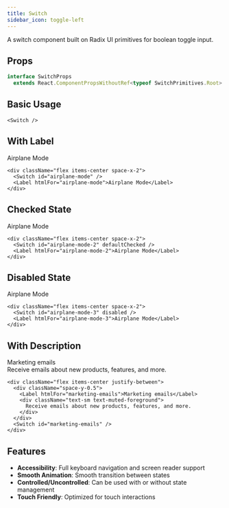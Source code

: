```yaml
---
title: Switch
sidebar_icon: toggle-left
---
```



A switch component built on Radix UI primitives for boolean toggle input.

## Props

```ts
interface SwitchProps
  extends React.ComponentPropsWithoutRef<typeof SwitchPrimitives.Root> {}
```

## Basic Usage

<Switch />

```tsx
<Switch />
```

## With Label

<div className="flex items-center space-x-2">
  <Switch id="airplane-mode" />
  <Label htmlFor="airplane-mode">Airplane Mode</Label>
</div>

```tsx
<div className="flex items-center space-x-2">
  <Switch id="airplane-mode" />
  <Label htmlFor="airplane-mode">Airplane Mode</Label>
</div>
```

## Checked State

<div className="flex items-center space-x-2">
  <Switch id="airplane-mode-2" defaultChecked />
  <Label htmlFor="airplane-mode-2">Airplane Mode</Label>
</div>

```tsx
<div className="flex items-center space-x-2">
  <Switch id="airplane-mode-2" defaultChecked />
  <Label htmlFor="airplane-mode-2">Airplane Mode</Label>
</div>
```

## Disabled State

<div className="flex items-center space-x-2">
  <Switch id="airplane-mode-3" disabled />
  <Label htmlFor="airplane-mode-3">Airplane Mode</Label>
</div>

```tsx
<div className="flex items-center space-x-2">
  <Switch id="airplane-mode-3" disabled />
  <Label htmlFor="airplane-mode-3">Airplane Mode</Label>
</div>
```

## With Description

<div className="flex items-center justify-between">
  <div className="space-y-0.5">
    <Label htmlFor="marketing-emails">Marketing emails</Label>
    <div className="text-sm text-muted-foreground">
      Receive emails about new products, features, and more.
    </div>
  </div>
  <Switch id="marketing-emails" />
</div>

```tsx
<div className="flex items-center justify-between">
  <div className="space-y-0.5">
    <Label htmlFor="marketing-emails">Marketing emails</Label>
    <div className="text-sm text-muted-foreground">
      Receive emails about new products, features, and more.
    </div>
  </div>
  <Switch id="marketing-emails" />
</div>
```

## Features

- **Accessibility**: Full keyboard navigation and screen reader support
- **Smooth Animation**: Smooth transition between states
- **Controlled/Uncontrolled**: Can be used with or without state management
- **Touch Friendly**: Optimized for touch interactions
